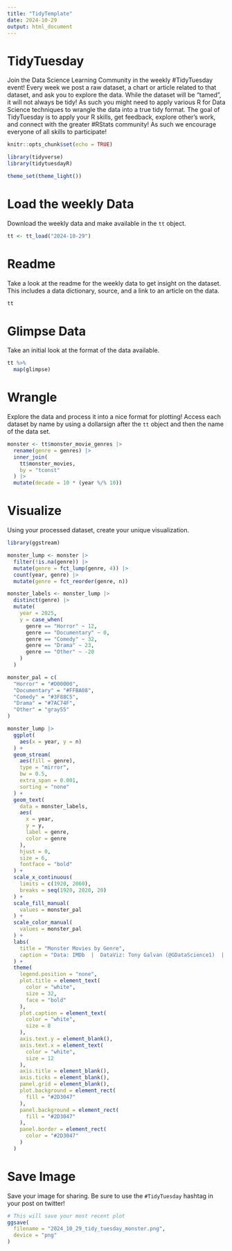 ```yaml
---
title: "TidyTemplate"
date: 2024-10-29
output: html_document
---
```


# TidyTuesday

Join the Data Science Learning Community in the weekly #TidyTuesday event!
Every week we post a raw dataset, a chart or article related to that dataset, and ask you to explore the data.
While the dataset will be “tamed”, it will not always be tidy! As such you might need to apply various R for Data Science techniques to wrangle the data into a true tidy format.
The goal of TidyTuesday is to apply your R skills, get feedback, explore other’s work, and connect with the greater #RStats community!
As such we encourage everyone of all skills to participate!

```r
knitr::opts_chunk$set(echo = TRUE)
```

```r
library(tidyverse)
library(tidytuesdayR)

theme_set(theme_light())
```

# Load the weekly Data

Download the weekly data and make available in the `tt` object.

```r
tt <- tt_load("2024-10-29")
```


# Readme

Take a look at the readme for the weekly data to get insight on the dataset.
This includes a data dictionary, source, and a link to an article on the data.

```r
tt
```


# Glimpse Data

Take an initial look at the format of the data available.

```r
tt %>% 
  map(glimpse)
```

# Wrangle

Explore the data and process it into a nice format for plotting! Access each dataset by name by using a dollarsign after the `tt` object and then the name of the data set.

```r

monster <- tt$monster_movie_genres |>
  rename(genre = genres) |>
  inner_join(
    tt$monster_movies,
    by = "tconst"
  ) |>
  mutate(decade = 10 * (year %/% 10))

```


# Visualize

Using your processed dataset, create your unique visualization.

```r

library(ggstream)

monster_lump <- monster |>
  filter(!is.na(genre)) |>
  mutate(genre = fct_lump(genre, 4)) |>
  count(year, genre) |>
  mutate(genre = fct_reorder(genre, n))

monster_labels <- monster_lump |>
  distinct(genre) |>
  mutate(
    year = 2025,
    y = case_when(
      genre == "Horror" ~ 12,
      genre == "Documentary" ~ 0,
      genre == "Comedy" ~ 32,
      genre == "Drama" ~ 23,
      genre == "Other" ~ -20
    )
  )

monster_pal = c(
  "Horror" = "#D00000", 
  "Documentary" = "#FFBA08", 
  "Comedy" = "#3F88C5", 
  "Drama" = "#7AC74F", 
  "Other" = "gray55"
)

monster_lump |>
  ggplot(
    aes(x = year, y = n)
  ) +
  geom_stream(
    aes(fill = genre),
    type = "mirror",
    bw = 0.5,
    extra_span = 0.001,
    sorting = "none"
  ) +
  geom_text(
    data = monster_labels,
    aes(
      x = year,
      y = y,
      label = genre,
      color = genre
    ),
    hjust = 0,
    size = 6,
    fontface = "bold"
  ) +
  scale_x_continuous(
    limits = c(1920, 2060),
    breaks = seq(1920, 2020, 20)
  ) +
  scale_fill_manual(
    values = monster_pal
  ) +
  scale_color_manual(
    values = monster_pal
  ) +
  labs(
    title = "Monster Movies by Genre",
    caption = "Data: IMDb  |  DataViz: Tony Galvan (@GDataScience1)  |  #TidyTuesday",
  ) +
  theme(
    legend.position = "none",
    plot.title = element_text(
      color = "white",
      size = 32,
      face = "bold"
    ),
    plot.caption = element_text(
      color = "white",
      size = 8
    ),
    axis.text.y = element_blank(),
    axis.text.x = element_text(
      color = "white",
      size = 12
    ),
    axis.title = element_blank(),
    axis.ticks = element_blank(),
    panel.grid = element_blank(),
    plot.background = element_rect(
      fill = "#2D3047"
    ),
    panel.background = element_rect(
      fill = "#2D3047"
    ),
    panel.border = element_rect(
      color = "#2D3047"
    )
  )

```

# Save Image

Save your image for sharing. Be sure to use the `#TidyTuesday` hashtag in your post on twitter! 

```r
# This will save your most recent plot
ggsave(
  filename = "2024_10_29_tidy_tuesday_monster.png",
  device = "png"
)
```
